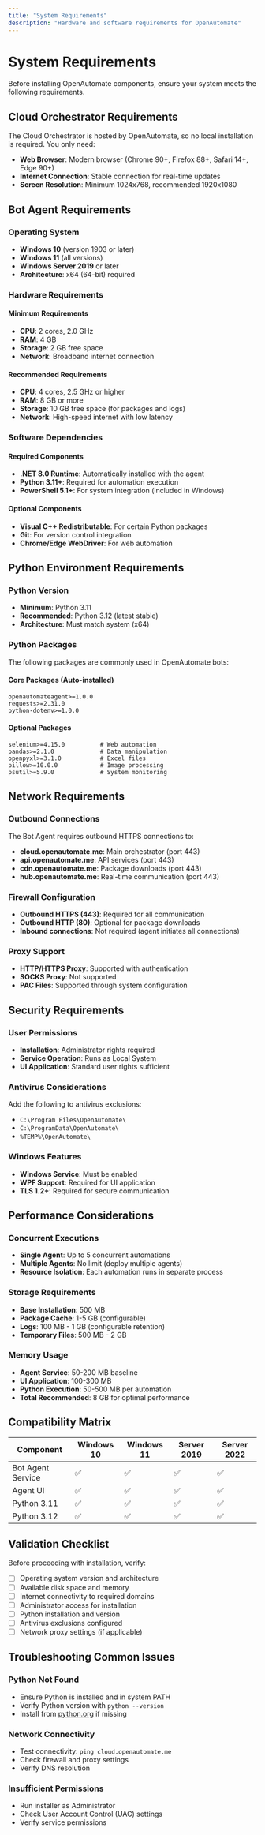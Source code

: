 ```yaml
---
title: "System Requirements"
description: "Hardware and software requirements for OpenAutomate"
---
```


# System Requirements

Before installing OpenAutomate components, ensure your system meets the following requirements.

## Cloud Orchestrator Requirements

The Cloud Orchestrator is hosted by OpenAutomate, so no local installation is required. You only need:

- **Web Browser**: Modern browser (Chrome 90+, Firefox 88+, Safari 14+, Edge 90+)
- **Internet Connection**: Stable connection for real-time updates
- **Screen Resolution**: Minimum 1024x768, recommended 1920x1080

## Bot Agent Requirements

### Operating System
- **Windows 10** (version 1903 or later)
- **Windows 11** (all versions)
- **Windows Server 2019** or later
- **Architecture**: x64 (64-bit) required

### Hardware Requirements

#### Minimum Requirements
- **CPU**: 2 cores, 2.0 GHz
- **RAM**: 4 GB
- **Storage**: 2 GB free space
- **Network**: Broadband internet connection

#### Recommended Requirements
- **CPU**: 4 cores, 2.5 GHz or higher
- **RAM**: 8 GB or more
- **Storage**: 10 GB free space (for packages and logs)
- **Network**: High-speed internet with low latency

### Software Dependencies

#### Required Components
- **.NET 8.0 Runtime**: Automatically installed with the agent
- **Python 3.11+**: Required for automation execution
- **PowerShell 5.1+**: For system integration (included in Windows)

#### Optional Components
- **Visual C++ Redistributable**: For certain Python packages
- **Git**: For version control integration
- **Chrome/Edge WebDriver**: For web automation

## Python Environment Requirements

### Python Version
- **Minimum**: Python 3.11
- **Recommended**: Python 3.12 (latest stable)
- **Architecture**: Must match system (x64)

### Python Packages
The following packages are commonly used in OpenAutomate bots:

#### Core Packages (Auto-installed)
```
openautomateagent>=1.0.0
requests>=2.31.0
python-dotenv>=1.0.0
```

#### Optional Packages
```
selenium>=4.15.0          # Web automation
pandas>=2.1.0             # Data manipulation
openpyxl>=3.1.0           # Excel files
pillow>=10.0.0            # Image processing
psutil>=5.9.0             # System monitoring
```

## Network Requirements

### Outbound Connections
The Bot Agent requires outbound HTTPS connections to:

- **cloud.openautomate.me**: Main orchestrator (port 443)
- **api.openautomate.me**: API services (port 443)
- **cdn.openautomate.me**: Package downloads (port 443)
- **hub.openautomate.me**: Real-time communication (port 443)

### Firewall Configuration
- **Outbound HTTPS (443)**: Required for all communication
- **Outbound HTTP (80)**: Optional for package downloads
- **Inbound connections**: Not required (agent initiates all connections)

### Proxy Support
- **HTTP/HTTPS Proxy**: Supported with authentication
- **SOCKS Proxy**: Not supported
- **PAC Files**: Supported through system configuration

## Security Requirements

### User Permissions
- **Installation**: Administrator rights required
- **Service Operation**: Runs as Local System
- **UI Application**: Standard user rights sufficient

### Antivirus Considerations
Add the following to antivirus exclusions:
- `C:\Program Files\OpenAutomate\`
- `C:\ProgramData\OpenAutomate\`
- `%TEMP%\OpenAutomate\`

### Windows Features
- **Windows Service**: Must be enabled
- **WPF Support**: Required for UI application
- **TLS 1.2+**: Required for secure communication

## Performance Considerations

### Concurrent Executions
- **Single Agent**: Up to 5 concurrent automations
- **Multiple Agents**: No limit (deploy multiple agents)
- **Resource Isolation**: Each automation runs in separate process

### Storage Requirements
- **Base Installation**: 500 MB
- **Package Cache**: 1-5 GB (configurable)
- **Logs**: 100 MB - 1 GB (configurable retention)
- **Temporary Files**: 500 MB - 2 GB

### Memory Usage
- **Agent Service**: 50-200 MB baseline
- **UI Application**: 100-300 MB
- **Python Execution**: 50-500 MB per automation
- **Total Recommended**: 8 GB for optimal performance

## Compatibility Matrix

| Component | Windows 10 | Windows 11 | Server 2019 | Server 2022 |
|-----------|------------|------------|-------------|-------------|
| Bot Agent Service | ✅ | ✅ | ✅ | ✅ |
| Agent UI | ✅ | ✅ | ✅ | ✅ |
| Python 3.11 | ✅ | ✅ | ✅ | ✅ |
| Python 3.12 | ✅ | ✅ | ✅ | ✅ |

## Validation Checklist

Before proceeding with installation, verify:

- [ ] Operating system version and architecture
- [ ] Available disk space and memory
- [ ] Internet connectivity to required domains
- [ ] Administrator access for installation
- [ ] Python installation and version
- [ ] Antivirus exclusions configured
- [ ] Network proxy settings (if applicable)

## Troubleshooting Common Issues

### Python Not Found
- Ensure Python is installed and in system PATH
- Verify Python version with `python --version`
- Install from [python.org](https://python.org) if missing

### Network Connectivity
- Test connectivity: `ping cloud.openautomate.me`
- Check firewall and proxy settings
- Verify DNS resolution

### Insufficient Permissions
- Run installer as Administrator
- Check User Account Control (UAC) settings
- Verify service permissions
